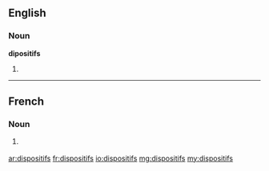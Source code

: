 ==English==

===Noun===
'''dipositifs'''

# {{context|international law}} {{plural of|[[dispositif]]}}

----

==French==

===Noun===
{{infl|fr|noun|g=g}}

# {{plural of|[[dispositif]]|lang=fr}} {{m}}

[[ar:dispositifs]]
[[fr:dispositifs]]
[[io:dispositifs]]
[[mg:dispositifs]]
[[my:dispositifs]]
